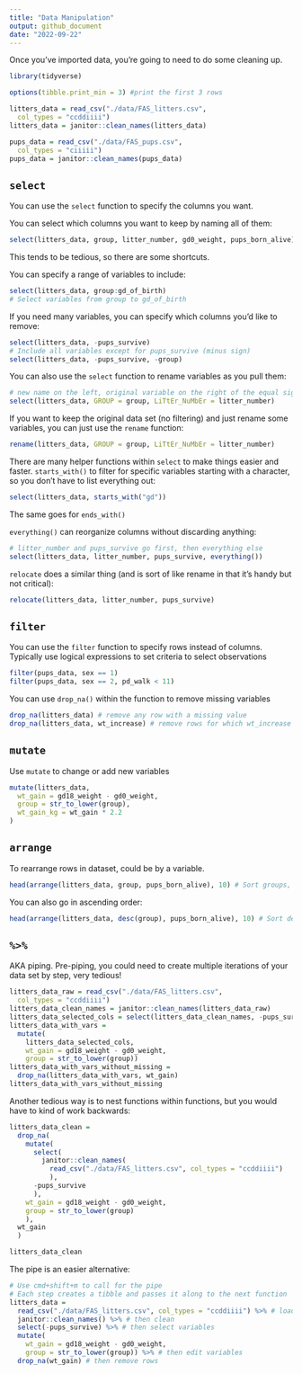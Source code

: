 ```yaml
---
title: "Data Manipulation"
output: github_document
date: "2022-09-22"
---
```


Once you've imported data, you're going to need to do some cleaning up.

```r
library(tidyverse)

options(tibble.print_min = 3) #print the first 3 rows

litters_data = read_csv("./data/FAS_litters.csv",
  col_types = "ccddiiii")
litters_data = janitor::clean_names(litters_data)

pups_data = read_csv("./data/FAS_pups.csv",
  col_types = "ciiiii")
pups_data = janitor::clean_names(pups_data)

```

## `select`
You can use the `select` function to specify the columns you want.

You can select which columns you want to keep by naming all of them:
```r
select(litters_data, group, litter_number, gd0_weight, pups_born_alive)
```

This tends to be tedious, so there are some shortcuts.


You can specify a range of variables to include:
```r
select(litters_data, group:gd_of_birth) 
# Select variables from group to gd_of_birth
```

If you need many variables, you can specify which columns you'd like to remove:
```r
select(litters_data, -pups_survive)
# Include all variables except for pups_survive (minus sign)
select(litters_data, -pups_survive, -group)
```


You can also use the `select` function to rename variables as you pull them:
```r
# new name on the left, original variable on the right of the equal sign
select(litters_data, GROUP = group, LiTtEr_NuMbEr = litter_number)
```

If you want to keep the original data set (no filtering) and just rename some variables, you can just use the `rename` function:
```r
rename(litters_data, GROUP = group, LiTtEr_NuMbEr = litter_number)
```

There are many helper functions within `select` to make things easier and faster.
`starts_with()` to filter for specific variables starting with a character, so you don't have to list everything out:

```r
select(litters_data, starts_with("gd"))
```
The same goes for `ends_with()`

`everything()` can reorganize columns without discarding anything:
```r
# litter_number and pups_survive go first, then everything else
select(litters_data, litter_number, pups_survive, everything())
```

`relocate` does a similar thing (and is sort of like rename in that it’s handy but not critical):

```r
relocate(litters_data, litter_number, pups_survive)
```

## `filter`
You can use the `filter` function to specify rows instead of columns.
Typically use logical expressions to set criteria to select observations

```r
filter(pups_data, sex == 1)
filter(pups_data, sex == 2, pd_walk < 11)
```

You can use `drop_na()` within the function to remove missing variables

```r
drop_na(litters_data) # remove any row with a missing value
drop_na(litters_data, wt_increase) # remove rows for which wt_increase is missing.
```

## `mutate`

Use `mutate` to change or add new variables

```r
mutate(litters_data,
  wt_gain = gd18_weight - gd0_weight,
  group = str_to_lower(group),
  wt_gain_kg = wt_gain * 2.2
)
```

## `arrange`

To rearrange rows in dataset, could be by a variable.

```r
head(arrange(litters_data, group, pups_born_alive), 10) # Sort groups, by ascending pups_born_alive
```

You can also go in ascending order:
```r
head(arrange(litters_data, desc(group), pups_born_alive), 10) # Sort descending groups, by ascending pups_born_alive

```


## `%>%`
AKA piping.
Pre-piping, you could need to create multiple iterations of your data set by step, very tedious!


```r
litters_data_raw = read_csv("./data/FAS_litters.csv",
  col_types = "ccddiiii")
litters_data_clean_names = janitor::clean_names(litters_data_raw)
litters_data_selected_cols = select(litters_data_clean_names, -pups_survive)
litters_data_with_vars = 
  mutate(
    litters_data_selected_cols, 
    wt_gain = gd18_weight - gd0_weight,
    group = str_to_lower(group))
litters_data_with_vars_without_missing = 
  drop_na(litters_data_with_vars, wt_gain)
litters_data_with_vars_without_missing
```

Another tedious way is to nest functions within functions, but you would have to kind of work backwards:
```r
litters_data_clean = 
  drop_na(
    mutate(
      select(
        janitor::clean_names(
          read_csv("./data/FAS_litters.csv", col_types = "ccddiiii")
          ), 
      -pups_survive
      ),
    wt_gain = gd18_weight - gd0_weight,
    group = str_to_lower(group)
    ),
  wt_gain
  )

litters_data_clean
```

The pipe is an easier alternative:

```r
# Use cmd+shift+m to call for the pipe
# Each step creates a tibble and passes it along to the next function
litters_data = 
  read_csv("./data/FAS_litters.csv", col_types = "ccddiiii") %>% # load tibble
  janitor::clean_names() %>% # then clean
  select(-pups_survive) %>% # then select variables
  mutate(
    wt_gain = gd18_weight - gd0_weight,
    group = str_to_lower(group)) %>% # then edit variables
  drop_na(wt_gain) # then remove rows

```



